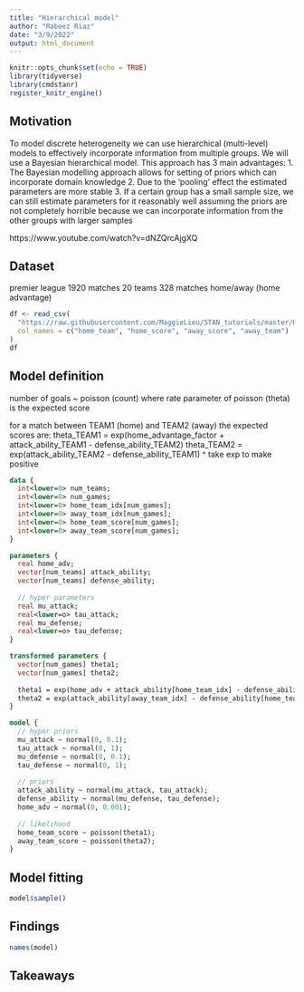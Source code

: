 ```yaml
---
title: "Hierarchical model"
author: "Rabeez Riaz"
date: "3/9/2022"
output: html_document
---
```


```r
knitr::opts_chunk$set(echo = TRUE)
library(tidyverse)
library(cmdstanr)
register_knitr_engine()
```

## Motivation

To model discrete heterogeneity we can use hierarchical (multi-level) models to effectively incorporate information from multiple groups. We will use a Bayesian hierarchical model. This approach has 3 main advantages:
1. The Bayesian modelling approach allows for setting of priors which can incorporate domain knowledge
2. Due to the 'pooling' effect the estimated parameters are more stable
3. If a certain group has a small sample size, we can still estimate parameters for it reasonably well assuming the priors are not completely horrible because we can incorporate information from the other groups with larger samples


https://www.youtube.com/watch?v=dNZQrcAjgXQ

## Dataset

premier league 1920 matches
20 teams
328 matches
home/away (home advantage)


```r
df <- read_csv(
  "https://raw.githubusercontent.com/MaggieLieu/STAN_tutorials/master/Hierarchical/premiereleague.csv",
  col_names = c("home_team", "home_score", "away_score", "away_team")
)
df

```



## Model definition
number of goals ~ poisson (count)
where rate parameter of poisson (theta) is the expected score

for a match between TEAM1 (home) and TEAM2 (away) the expected scores are:
theta_TEAM1 = exp(home_advantage_factor + attack_ability_TEAM1 - defense_ability_TEAM2)
theta_TEAM2 = exp(attack_ability_TEAM2 - defense_ability_TEAM1)
^ take exp to make positive


```stan
data {
  int<lower=0> num_teams;
  int<lower=0> num_games;
  int<lower=0> home_team_idx[num_games];
  int<lower=0> away_team_idx[num_games];
  int<lower=0> home_team_score[num_games];
  int<lower=0> away_team_score[num_games];
}

parameters {
  real home_adv;
  vector[num_teams] attack_ability;
  vector[num_teams] defense_ability;
  
  // hyper parameters
  real mu_attack;
  real<lower=o> tau_attack;
  real mu_defense;
  real<lower=o> tau_defense;
}

transformed parameters {
  vector[num_games] theta1;
  vector[num_games] theta2;
  
  theta1 = exp(home_adv + attack_ability[home_team_idx] - defense_ability[away_team_idx]);
  theta2 = exp(attack_ability[away_team_idx] - defense_ability[home_team_idx]);
}

model {
  // hyper priors
  mu_attack ~ normal(0, 0.1);
  tau_attack ~ normal(0, 1);
  mu_defense ~ normal(0, 0.1);
  tau_defense ~ normal(0, 1);
  
  // priors
  attack_ability ~ normal(mu_attack, tau_attack);
  defense_ability ~ normal(mu_defense, tau_defense);
  home_adv ~ normal(0, 0.001);
  
  // likelihood
  home_team_score ~ poisson(theta1);
  away_team_score ~ poisson(theta2);
}
```



## Model fitting

```r
model$sample()
```


## Findings


```r
names(model)
```


## Takeaways

